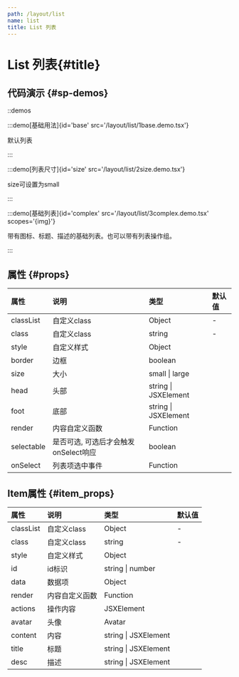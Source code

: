 ```yaml
---
path: /layout/list
name: list
title: List 列表
---
```



<div class="sys-ctx-main-left">

# List 列表\{#title\}

## 代码演示 \{#sp-demos\}

::demos

:::demo[基础用法]{id='base' src='/layout/list/1base.demo.tsx'}

默认列表

:::


:::demo[列表尺寸]{id='size' src='/layout/list/2size.demo.tsx'}

size可设置为small

:::



:::demo[基础列表]{id='complex' src='/layout/list/3complex.demo.tsx' scopes='{img}'}

带有图标、标题、描述的基础列表。也可以带有列表操作组。

:::


## 属性 \{#props\}

| 属性 | 说明 | 类型 | 默认值 |
| :--- | :---- | :--- | :--- |
|classList|自定义class|Object|-|
|class|自定义class|string|-|
|style|自定义样式|Object||
|border|边框|boolean||
|size|大小|small &#124; large ||
|head|头部|string &#124; JSXElement ||
|foot|底部|string &#124; JSXElement ||
|render|内容自定义函数|Function ||
|selectable|是否可选, 可选后才会触发onSelect响应|boolean||
|onSelect|列表项选中事件|Function ||


## Item属性 \{#item_props\}

| 属性 | 说明 | 类型 | 默认值 |
| :--- | :---- | :--- | :--- |
|classList|自定义class|Object|-|
|class|自定义class|string|-|
|style|自定义样式|Object||
|id|id标识|string &#124; number||
|data|数据项|Object||
|render|内容自定义函数|Function||
|actions|操作内容|JSXElement||
|avatar|头像|Avatar||
|content|内容|string &#124; JSXElement||
|title|标题|string &#124; JSXElement||
|desc|描述|string &#124; JSXElement||

</div>

